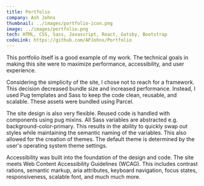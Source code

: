 ```yaml
---
title: Portfolio
company: Ash Johns
thumbnail: ../images/portfolio-icon.png
image: ../images/portfolio.png
tech: HTML, CSS, Sass, Javascript, React, Gatsby, Bootstrap
codeLink: https://github.com/APJohns/Portfolio
---
```


This portfolio itself is a good example of my work. The technical goals in making this site were to maximize performance, accessibility, and user experience.

Considering the simplicity of the site, I chose not to reach for a framework. This decision decreased bundle size and increased performance. Instead, I used Pug templates and Sass to keep the code clean, reusable, and scalable. These assets were bundled using Parcel.

The site design is also very flexible. Reused code is handled with components using pug mixins. All Sass variables are abstracted e.g. background-color-primary. This results in the ability to quickly swap out styles while maintaining the semantic naming of the variables. This also allowed for the creation of themes. The default theme is determined by the user's operating system theme settings.

Accessibility was built into the foundation of the design and code. The site meets Web Content Accessibility Guidelines (WCAG). This includes contrast rations, semantic markup, aria attributes, keyboard navigation, focus states, responsiveness, scalable font, and much much more.